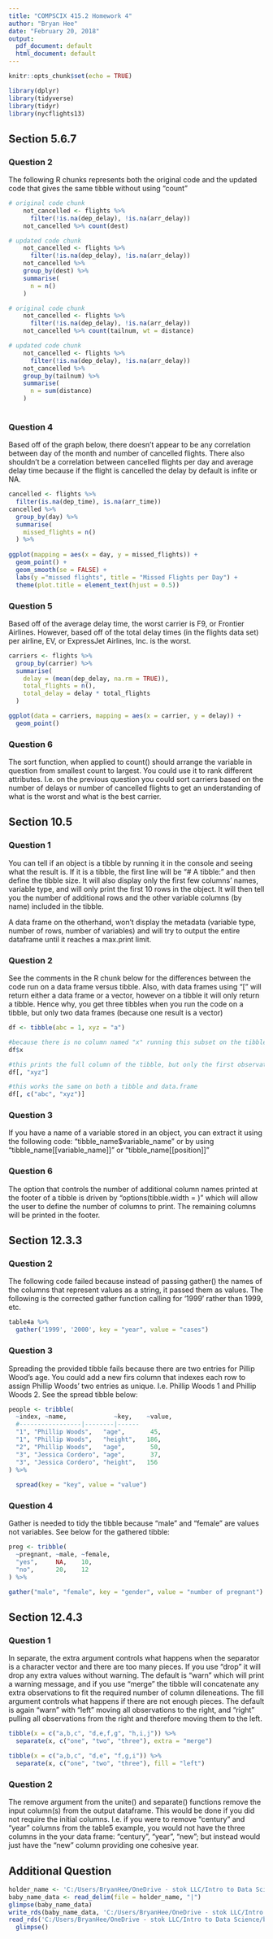 ```yaml
---
title: "COMPSCIX 415.2 Homework 4"
author: "Bryan Hee"
date: "February 20, 2018"
output:
  pdf_document: default
  html_document: default
---
```


```r
knitr::opts_chunk$set(echo = TRUE)
```

```r
library(dplyr)
library(tidyverse)
library(tidyr) 
library(nycflights13)
```

## Section 5.6.7
### Question 2
The following R chunks represents both the original code and the updated code that gives the same tibble without using "count"

```r
# original code chunk
    not_cancelled <- flights %>% 
      filter(!is.na(dep_delay), !is.na(arr_delay))
    not_cancelled %>% count(dest)

# updated code chunk 
    not_cancelled <- flights %>% 
      filter(!is.na(dep_delay), !is.na(arr_delay))
    not_cancelled %>% 
    group_by(dest) %>%
    summarise(
      n = n()
    )
```

```r
# original code chunk
    not_cancelled <- flights %>% 
      filter(!is.na(dep_delay), !is.na(arr_delay))
    not_cancelled %>% count(tailnum, wt = distance)

# updated code chunk
    not_cancelled <- flights %>% 
      filter(!is.na(dep_delay), !is.na(arr_delay))
    not_cancelled %>%
    group_by(tailnum) %>%
    summarise(
      n = sum(distance)
    )
  
```

### Question 4
Based off of the graph below, there doesn't appear to be any correlation between day of the month and number of cancelled flights. There also shouldn't be a correlation between cancelled flights per day and average delay time because if the flight is cancelled the delay by default is infite or NA.

```r
cancelled <- flights %>%
  filter(is.na(dep_time), is.na(arr_time))
cancelled %>% 
  group_by(day) %>%
  summarise(
    missed_flights = n()
  ) %>%
  
ggplot(mapping = aes(x = day, y = missed_flights)) +
  geom_point() +
  geom_smooth(se = FALSE) +
  labs(y ="missed flights", title = "Missed Flights per Day") +
  theme(plot.title = element_text(hjust = 0.5))
```

### Question 5
Based off of the average delay time, the worst carrier is F9, or Frontier Airlines. However, based off of the total delay times (in the flights data set) per airline, EV, or ExpressJet Airlines, Inc. is the worst. 

```r
carriers <- flights %>%
  group_by(carrier) %>%
  summarise(
    delay = (mean(dep_delay, na.rm = TRUE)),
    total_flights = n(),
    total_delay = delay * total_flights
  )

ggplot(data = carriers, mapping = aes(x = carrier, y = delay)) +
  geom_point()

```

### Question 6
The sort function, when applied to count() should arrange the variable in question from smallest count to largest. You could use it to rank different attributes. I.e. on the previous question you could sort carriers based on the number of delays or number of cancelled flights to get an understanding of what is the worst and what is the best carrier.

## Section 10.5
### Question 1
You can tell if an object is a tibble by running it in the console and seeing what the result is. If it is a tibble, the first line will be "# A tibble: " and then define the tibble size. It will also display only the first few columns' names, variable type, and will only print the first 10 rows in the object. It will then tell you the number of additional rows and the other variable columns (by name) included in the tibble.

A data frame on the otherhand, won't display the metadata (variable type, number of rows, number of variables) and will try to output the entire dataframe until it reaches a max.print limit.

### Question 2
See the comments in the R chunk below for the differences between the code run on a data frame versus tibble. Also, with data frames using "[" will return either a data frame or a vector, however on a tibble it will only return a tibble. Hence why, you get three tibbles when you run the code on a tibble, but only two data frames (because one result is a vector)

```r
df <- tibble(abc = 1, xyz = "a")

#because there is no column named "x" running this subset on the tibble will not work and will generate an error, however running it on a data.frame will search for the most similarly named column and return that 
df$x

#this prints the full column of the tibble, but only the first observation of the dataframe
df[, "xyz"]

#this works the same on both a tibble and data.frame
df[, c("abc", "xyz")]
```

### Question 3
If you have a name of a variable stored in an object, you can extract it using the following code: "tibble_name$variable_name" or by using "tibble_name[[variable_name]]" or "tibble_name[[position]]"   

### Question 6
The option that controls the number of additional column names printed at the footer of a tibble is driven by "options(tibble.width = )" which will allow the user to define the number of columns to print. The remaining columns will be printed in the footer.

## Section 12.3.3
### Question 2
The following code failed because instead of passing gather() the names of the columns that represent values as a string, it passed them as values. The following is the corrected gather function calling for '1999' rather than 1999, etc.
```r
table4a %>% 
  gather('1999', '2000', key = "year", value = "cases")
```

### Question 3
Spreading the provided tibble fails because there are two entries for Pillip Wood's age. You could add a new firs column that indexes each row to assign Phillip Woods' two entries as unique. I.e. Phillip Woods 1 and Phillip Woods 2. See the spread tibble below:

```r
people <- tribble(
  ~index, ~name,             ~key,    ~value,
  #-----------------|--------|------
  "1", "Phillip Woods",   "age",       45,
  "1", "Phillip Woods",   "height",   186,
  "2", "Phillip Woods",   "age",       50,
  "3", "Jessica Cordero", "age",       37,
  "3", "Jessica Cordero", "height",   156
) %>%
  
  spread(key = "key", value = "value")
```


### Question 4
Gather is needed to tidy the tibble because "male" and "female" are values not variables. See below for the gathered tibble:
```r
preg <- tribble(
  ~pregnant, ~male, ~female,
  "yes",     NA,    10,
  "no",      20,    12
) %>%

gather("male", "female", key = "gender", value = "number of pregnant")
```

## Section 12.4.3
### Question 1
In separate, the extra argument controls what happens when the separator is a character vector and there are too many pieces. If you use "drop" it will drop any extra values without warning. The default is "warn" which will print a warning message, and if you use "merge" the tibble will concatenate any extra observations to fit the required number of column dileneations. The fill argument controls what happens if there are not enough pieces. The default is again "warn" with "left" moving all observations to the right, and "right" pulling all observations from the right and therefore moving them to the left.

```r
tibble(x = c("a,b,c", "d,e,f,g", "h,i,j")) %>% 
  separate(x, c("one", "two", "three"), extra = "merge")

tibble(x = c("a,b,c", "d,e", "f,g,i")) %>% 
  separate(x, c("one", "two", "three"), fill = "left")
```


### Question 2
The remove argument from the unite() and separate() functions remove the input column(s) from the output dataframe. This would be done if you did not require the initial columns. I.e. if you were to remove "century" and "year" columns from the table5 example, you would not have the three columns in the your data frame: "century", "year", "new"; but instead would just have the "new" column providing one cohesive year.

## Additional Question
```r
holder_name <- 'C:/Users/BryanHee/OneDrive - stok LLC/Intro to Data Science/baby_names.txt'
baby_name_data <- read_delim(file = holder_name, "|")
glimpse(baby_name_data)
write_rds(baby_name_data, 'C:/Users/BryanHee/OneDrive - stok LLC/Intro to Data Science/baby_names.rds')
read_rds('C:/Users/BryanHee/OneDrive - stok LLC/Intro to Data Science/baby_names.rds') %>%
  glimpse()
```